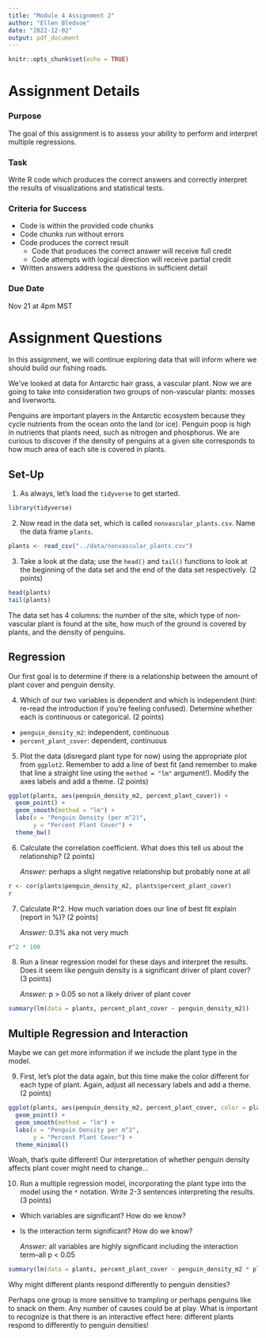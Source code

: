 ```yaml
---
title: "Module 4 Assignment 2"
author: "Ellen Bledsoe"
date: "2022-12-02"
output: pdf_document
---
```


```r
knitr::opts_chunk$set(echo = TRUE)
```

# Assignment Details

### Purpose

The goal of this assignment is to assess your ability to perform and interpret multiple regressions.

### Task

Write R code which produces the correct answers and correctly interpret the results of visualizations and statistical tests.

### Criteria for Success

-   Code is within the provided code chunks
-   Code chunks run without errors
-   Code produces the correct result
    -   Code that produces the correct answer will receive full credit
    -   Code attempts with logical direction will receive partial credit
-   Written answers address the questions in sufficient detail

### Due Date

Nov 21 at 4pm MST

# Assignment Questions

In this assignment, we will continue exploring data that will inform where we should build our fishing roads.

We've looked at data for Antarctic hair grass, a vascular plant. Now we are going to take into consideration two groups of non-vascular plants: mosses and liverworts.

Penguins are important players in the Antarctic ecosystem because they cycle nutrients from the ocean onto the land (or ice). Penguin poop is high in nutrients that plants need, such as nitrogen and phosphorus. We are curious to discover if the density of penguins at a given site corresponds to how much area of each site is covered in plants.

## Set-Up

1.  As always, let's load the `tidyverse` to get started.

```r
library(tidyverse)
```

2.  Now read in the data set, which is called `nonvascular_plants.csv`. Name the data frame `plants`.

```r
plants <- read_csv("../data/nonvascular_plants.csv")
```

3.  Take a look at the data; use the `head()` and `tail()` functions to look at the beginning of the data set and the end of the data set respectively. (2 points)

```r
head(plants)
tail(plants)
```

The data set has 4 columns: the number of the site, which type of non-vascular plant is found at the site, how much of the ground is covered by plants, and the density of penguins.

## Regression

Our first goal is to determine if there is a relationship between the amount of plant cover and penguin density.

4.  Which of our two variables is dependent and which is independent (hint: re-read the introduction if you're feeling confused). Determine whether each is continuous or categorical. (2 points)

-   `penguin_density_m2`: independent, continuous
-   `percent_plant_cover`: dependent, continuous

5.  Plot the data (disregard plant type for now) using the appropriate plot from `ggplot2`. Remember to add a line of best fit (and remember to make that line a straight line using the `method = "lm"` argument!). Modify the axes labels and add a theme. (2 points)

```r
ggplot(plants, aes(penguin_density_m2, percent_plant_cover)) +
  geom_point() +
  geom_smooth(method = "lm") +
  labs(x = "Penguin Density (per m^2)",
       y = "Percent Plant Cover") +
  theme_bw()
```

6.  Calculate the correlation coefficient. What does this tell us about the relationship? (2 points)

    *Answer:* perhaps a slight negative relationship but probably none at all

```r
r <- cor(plants$penguin_density_m2, plants$percent_plant_cover)
r
```

7.  Calculate R\^2. How much variation does our line of best fit explain (report in %)? (2 points)

    *Answer:* 0.3% aka not very much

```r
r^2 * 100
```

8.  Run a linear regression model for these days and interpret the results. Does it seem like penguin density is a significant driver of plant cover? (3 points)

    *Answer:* p \> 0.05 so not a likely driver of plant cover

```r
summary(lm(data = plants, percent_plant_cover ~ penguin_density_m2))
```

## Multiple Regression and Interaction

Maybe we can get more information if we include the plant type in the model.

9.  First, let's plot the data again, but this time make the color different for each type of plant. Again, adjust all necessary labels and add a theme. (2 points)

```r
ggplot(plants, aes(penguin_density_m2, percent_plant_cover, color = plant_type)) +
  geom_point() +
  geom_smooth(method = "lm") +
  labs(x = "Penguin Density per m^2",
       y = "Percent Plant Cover") +
  theme_minimal()
```

Woah, that's quite different! Our interpretation of whether penguin density affects plant cover might need to change...

10. Run a multiple regression model, incorporating the plant type into the model using the `*` notation. Write 2-3 sentences interpreting the results. (3 points)

-   Which variables are significant? How do we know?

-   Is the interaction term significant? How do we know?

    *Answer:* all variables are highly significant including the interaction term--all p \< 0.05

```r
summary(lm(data = plants, percent_plant_cover ~ penguin_density_m2 * plant_type))
```

Why might different plants respond differently to penguin densities?

Perhaps one group is more sensitive to trampling or perhaps penguins like to snack on them. Any number of causes could be at play. What is important to recognize is that there is an interactive effect here: different plants respond to differently to penguin densities!
